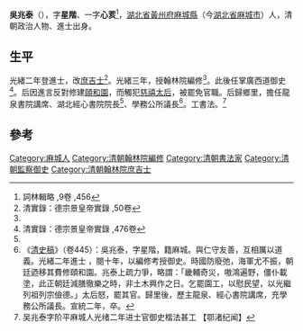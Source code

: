 '''吳兆泰'''（{{bd|？||1910年}}），字'''星階'''、一字'''心荄'''<ref>詞林輯略 ,9卷 ,456</ref>，[[湖北省|湖北省]][[黃州府|黃州府]][[麻城縣|麻城縣]]（今[[湖北省|湖北省]][[麻城市|麻城市]]）人，清朝政治人物、進士出身。

== 生平 ==
光緒二年登進士，改[[庶吉士|庶吉士]]<ref name="#1">清實錄：德宗景皇帝實錄 ,50卷</ref>。光緒三年，授翰林院編修<ref name="#1"/>。此後任掌廣西道御史<ref name="#2">清實錄：德宗景皇帝實錄 ,476卷</ref>。后因進言反對修建[[頤和園|頤和園]]，而觸犯[[慈禧太后|慈禧太后]]，被罷免官職。后歸鄉里，擔任龍泉書院講席、湖北經心書院院長<ref name="#2"/>、學務公所議長<ref>《[[清史稿|清史稿]]》（卷445）：吳兆泰，字星階，籍麻城。與仁守友善，互相厲以道義。光緒二年進士 ，閱十年，以編修考授御史。時國防廢弛，海軍尤不振，朝廷迺移其費修頤和園。兆泰上疏力爭，略謂：「畿輔奇災，嗷鴻遍野，僵仆載塗，此正朝廷減膳徹樂之時，非土木興作之日。乞罷園工，以慰民望，以光繼列祖列宗儉德。」太后怒，罷其官。歸里後，歷主龍泉、經心書院講席，充學務公所議長。宣統二年，卒。</ref>。工書法。<ref>吴兆泰字阶平麻城人光绪二年进士官御史楷法甚工 【鄂渚纪闻】</ref>

==參考==
{{reflist|2}}

{{光緒二年丙子恩科殿試金榜}}

{{Authority control}}

{{DEFAULTSORT:Wu吳}}
[[Category:麻城人|Category:麻城人]]
[[Category:清朝翰林院編修|Category:清朝翰林院編修]]
[[Category:清朝書法家|Category:清朝書法家]]
[[Category:清朝監察御史|Category:清朝監察御史]]
[[Category:清朝翰林院庶吉士|Category:清朝翰林院庶吉士]]


{{清朝人物小作品}}
